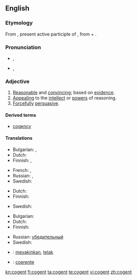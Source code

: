 ==English==

===Etymology===
From {{etyl|la}} {{term|cogens|cōgēns|lang=la}}, present active participle of {{term|cogo|cōgō|drive together, compel|lang=la}}, from {{term|co|cō|lang=la}} + {{term|ago|agō|drive|lang=la}}.

===Pronunciation===
* {{a|UK}} {{IPA|/ˈkəʊdʒn̩t/}}, {{SAMPA|1=/"k@UdZn=t/}}
* {{a|US}} {{IPA|/'koʊdʒn̩t/}}, {{SAMPA|1=/"koUdZn=t/}}

===Adjective===
{{en-adj}}

# [[reasonable|Reasonable]] and [[convincing]]; based on [[evidence]].
# [[appealing|Appealing]] to the [[intellect]] or [[power]]s of reasoning.
# [[forcefully|Forcefully]] [[persuasive]].

{{rfex}}

====Derived terms====
* [[cogency]]

====Translations====
{{trans-top|reasonable and convincing; based on evidence}}
* Bulgarian: {{t|bg|състоятелен}},  {{t|bg|достоверен}}
* Dutch: {{t-|nl|overtuigend}}
* Finnish: {{t|fi|järkevä}},  {{t|fi|järkiperäinen}}
{{trans-mid}}
* French: {{t|fr|convaincant}},  {{t|fr|persuasif}}
* Russian: {{t+|ru|убедительный}}, {{t+|ru|достоверный}}
* Swedish: {{t|sv|övertygande}}
{{trans-bottom}}

{{trans-top|appealing to the intellect or powers of reasoning}}
* Dutch: {{t-|nl|overtuigend}}
* Finnish: {{t|fi|järkevä}}
{{trans-mid}}
* Swedish: {{t|sv|övertygande}}
{{trans-bottom}}

{{trans-top|forcefully persuasive}}
* Bulgarian: {{t|bg|убедителен}}
* Dutch: {{t-|nl|overtuigend}}
* Finnish: {{t|fi|vakuuttava}}
{{trans-mid}}
* Russian: [[убедительный]]
* Swedish: {{t|sv|övertygande}}
{{trans-bottom}}

{{checktrans-top}}
* {{ttbc|Indonesian}}: [[yakin|meyakinkan]], [[telak]]
{{trans-mid}}
* {{ttbc|Portuguese}}: [[coerente]]
{{trans-bottom}}

[[kn:cogent]]
[[fi:cogent]]
[[ta:cogent]]
[[te:cogent]]
[[vi:cogent]]
[[zh:cogent]]